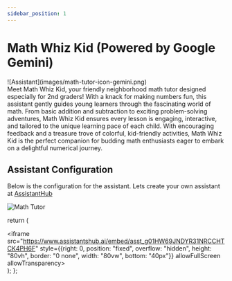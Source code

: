```yaml
---
sidebar_position: 1
---
```


# Math Whiz Kid (Powered by Google Gemini)

<div style={{display:"inline-block"}}>
    <div style={{float:"left",paddingRight:10}}>![Assistant](images/math-tutor-icon-gemini.png)</div>
    Meet Math Whiz Kid, your friendly neighborhood math tutor designed especially for 2nd graders! With a knack for making numbers fun, this assistant gently guides young learners through the fascinating world of math. From basic addition and subtraction to exciting problem-solving adventures, Math Whiz Kid ensures every lesson is engaging, interactive, and tailored to the unique learning pace of each child. With encouraging feedback and a treasure trove of colorful, kid-friendly activities, Math Whiz Kid is the perfect companion for budding math enthusiasts eager to embark on a delightful numerical journey.
</div>

## Assistant Configuration

Below is the configuration for the assistant. Lets create your own assistant at [AssistantHub](https://www.assistantshub.ai/)

![Math Tutor](images/math-tutor-gemini.png)

  return (
    <div>
        <iframe src="https://www.assistantshub.ai/embed/asst_g01HW69JNDYR31NRCCHTCK4PH6F"
         style={{right: 0, position: "fixed", overflow: "hidden", height: "80vh", border: "0 none", width: "80vw", bottom: "40px"}}
         allowFullScreen allowTransparency></iframe>
    </div>
  );
};

<Assistant/>